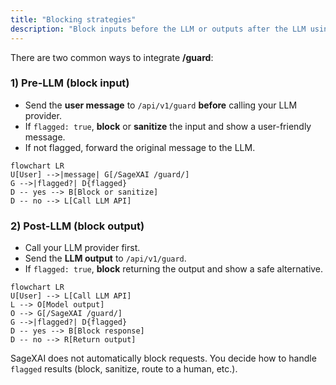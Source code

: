 ```yaml
---
title: "Blocking strategies"
description: "Block inputs before the LLM or outputs after the LLM using /guard."
---
```


There are two common ways to integrate **/guard**:

### 1) Pre-LLM (block input)

- Send the **user message** to `/api/v1/guard` **before** calling your LLM provider.
- If `flagged: true`, **block** or **sanitize** the input and show a user-friendly message.
- If not flagged, forward the original message to the LLM.

```mermaid
flowchart LR
U[User] -->|message| G[/SageXAI /guard/]
G -->|flagged?| D{flagged}
D -- yes --> B[Block or sanitize]
D -- no --> L[Call LLM API]
```

### 2) Post-LLM (block output)

- Call your LLM provider first.
- Send the **LLM output** to `/api/v1/guard`.
- If `flagged: true`, **block** returning the output and show a safe alternative.

```mermaid
flowchart LR
U[User] --> L[Call LLM API]
L --> O[Model output]
O --> G[/SageXAI /guard/]
G -->|flagged?| D{flagged}
D -- yes --> B[Block response]
D -- no --> R[Return output]
```

SageXAI does not automatically block requests. You decide how to handle `flagged` results (block, sanitize, route to a human, etc.).
